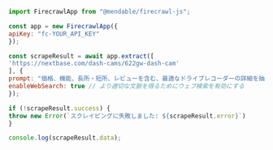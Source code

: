 ```js Node
import FirecrawlApp from "@mendable/firecrawl-js";

const app = new FirecrawlApp({
apiKey: "fc-YOUR_API_KEY"
});

const scrapeResult = await app.extract([
'https://nextbase.com/dash-cams/622gw-dash-cam'
], {
prompt: "価格、機能、長所・短所、レビューを含む、最適なドライブレコーダーの詳細を抽出してください。",
enableWebSearch: true // より適切な文脈を得るためにウェブ検索を有効にする
});

if (!scrapeResult.success) {
throw new Error(`スクレイピングに失敗しました: ${scrapeResult.error}`)
}

console.log(scrapeResult.data);
```
